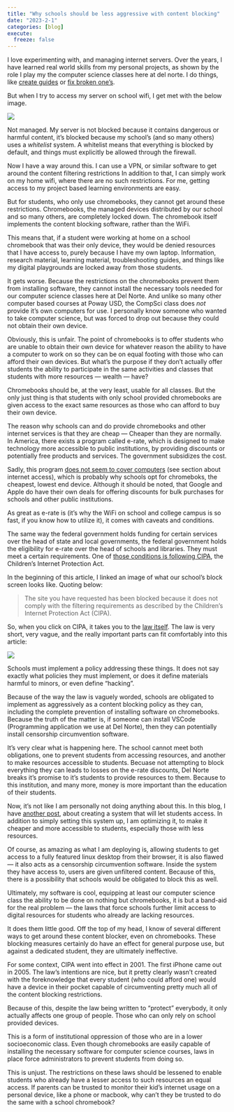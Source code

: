 ```yaml
---
title: "Why schools should be less aggressive with content blocking"
date: "2023-2-1"
categories: [blog]
execute:
  freeze: false
---
```



I love experimenting with, and managing internet servers. Over the years, I have learned real world skills from my personal projects, as shown by the role I play my the computer science classes here at del norte. I do things, like [create guides](https://moonpiedumplings.github.io/quartotest/posts/duckdns/) or [fix broken one's](https://github.com/nighthawkcoders/APCSP/pull/119).

But when I try to access my server on school wifi, I get met with the below image.

![](blockscreen.png)


Not managed. My server is not blocked because it contains dangerous or harmful content, it's blocked because my school's (and so many others) uses a *whitelist* system. A whitelist means that everything is blocked by default, and things must explicitly be allowed through the firewall. 

Now I have a way around this. I can use a VPN, or similar software to get around the content filtering restrictions In addition to that, I can simply work on my home wifi, where there are no such restrictions. For me, getting access to my project based learning environments are easy.

But for students, who only use chromebooks, they cannot get around these restrictions. Chromebooks, the managed devices distributed by our school and so many others, are completely locked down. The chromebook itself implements the content blocking software, rather than the WiFi.

This means that, if a student were working at home on a school chromebook that was their only device, they would be denied resources that I have access to, purely because I have my own laptop. Information, research material, learning material, troubleshooting guides, and things like my digital playgrounds are locked away from those students.

It gets worse. Because the restrictions on the chromebooks prevent them from installing software, they cannot install the necessary tools needed for our computer science classes here at Del Norte. And unlike so many other computer based courses at Poway USD, the CompSci class does *not* provide it's own computers for use. I personally know someone who wanted to take computer science, but was forced to drop out because they could not obtain their own device. 

Obviously, this is unfair. The point of chromebooks is to offer students who are unable to obtain their own device for whatever reason the ability to have a computer to work on so they can be on equal footing with those who can afford their own devices. But what's the purpose if they don't actually offer students the ability to participate in the same activities and classes that students with more resources — wealth — have?

Chromebooks should be, at the very least, usable for all classes. But the only just thing is that students with only school provided chromebooks are given access to the exact same resources as those who can afford to buy their own device.



The reason why schools can and do provide chromebooks and other internet services is that they are cheap — Cheaper than they are normally. In America, there exists a program called e-rate, which is designed to make technology more accessible to public institutions, by providing discounts or potentially free products and services. The government subsidizes the cost.

Sadly, this program [does not seem to cover computers](https://docs.fcc.gov/public/attachments/DA-17-973A1.pdf) (see section about internet access), which is probably why schools opt for chromeboks, the cheapest, lowest end device. Although it should be noted, that Google and Apple do have their own deals for offering discounts for bulk purchases for schools and other public institutions.

As great as e-rate is (it's why the WiFi on school and college campus is so fast, if you know how to utilize it), it comes with caveats and conditions. 

The same way the federal government holds funding for certain services over the head of state and local governments, the federal government holds the eligibility for e-rate over the head of schools and libraries. They must meet a certain requirements. One of [those conditions is following CIPA](https://www.usac.org/e-rate/applicant-process/starting-services/cipa/), the Children’s Internet Protection Act. 


In the beginning of this article, I linked an image of what our school's block screen looks like. Quoting below:

> The site you have requested has been blocked because it does not comply with the filtering requirements as described by the Children's Internet Protection Act (CIPA).

So, when you click on CIPA, it takes you to the [law itself](https://www.fcc.gov/consumers/guides/childrens-internet-protection-act). The law is very short, very vague, and the really important parts can fit comfortably into this article:

![](CIPA.png)

Schools must implement a policy addressing these things. It does not say exactly what policies they must implement, or does it define materials harmful to minors, or even define "hacking".

Because of the way the law is vaguely worded, schools are obligated to implement as aggressively as a content blocking policy as they can, including the complete prevention of installing software on chromebooks. Because the truth of the matter is, if someone can install VSCode (Programming application we use at Del Norte), then they can potentially install censorship circumvention software. 

It's very clear what is happening here. The school cannot meet both obligations, one to prevent students from accessing resources, and another to make resources accessible to students. Becuase not attempting to block everything they can leads to losses on the e-rate discounts, Del Norte breaks it's promise to it's students to provide resources to them. Because to this institution, and many more, money is more important than the education of their students. 


Now, it's not like I am personally not doing anything about this. In this blog, I have [another post](https://moonpiedumplings.github.io/quartotest/posts/setting-up-kasm/), about creating a system that will let students access. In addition to simply setting this system up, I am optimizing it, to make it cheaper and more accessible to students, especially those with less resources.

Of course, as amazing as what I am deploying is, allowing students to get access to a fully featured linux desktop from their browser, it is also flawed — it also acts as a censorship circumvention software. Inside the system they have access to, users are given unfiltered content. Because of this, there is a possibility that schools would be obligated to block this as well.

Ultimately, my software is cool, equipping at least our computer science class the ability to be done on nothing but chromebooks, it is but a band-aid for the real problem — the laws that force schools further limit access to digital resources for students who already are lacking resources.

It does them little good. Off the top of my head, I know of several different ways to get around these content blocker, even on chromebooks. These blocking measures certainly do have an effect for general purpose use, but against a dedicated student, they are ultimately ineffective. 


For some context, CIPA went into effect in 2001. The first iPhone came out in 2005. The law's intentions are nice, but it pretty clearly wasn't created with the foreknowledge that every student (who could afford one) would have a device in their pocket capable of circumventing pretty much all of the content blocking restrictions.

Because of this, despite the law being written to "protect" everybody, it only actually affects one group of people. Those who can only rely on school provided devices. 

This is a form of institutional oppression of those who are in a lower socioeconomic class. Even though chromebooks are easily capable of installing the necessary software for computer science courses, laws in place force administrators to prevent students from doing so.

This is unjust. The restrictions on these laws should be lessened to enable students who already have a lesser access to such resources an equal access. If parents can be trusted to monitor their kid's internet usage on a personal device, like a phone or macbook, why can't they be trusted to do the same with a school chromebook?
